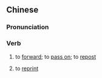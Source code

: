 {{also|转发}}
==Chinese==
{{zh-forms|s=转发}}

===Pronunciation===
{{zh-pron
|m=zhuǎnfā
|cat=v
}}

===Verb===
{{zh-verb}}

# {{qualifier|of messages, posts, etc.}} to [[forward]]; to [[pass on]]; to [[repost]]
# {{qualifier|of articles}} to [[reprint]]